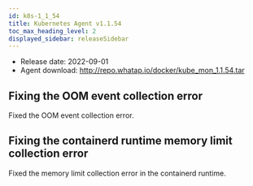 ```yaml
---
id: k8s-1_1_54
title: Kubernetes Agent v1.1.54
toc_max_heading_level: 2
displayed_sidebar: releaseSidebar
---
```



- Release date: 2022-09-01
- Agent download: http://repo.whatap.io/docker/kube_mon_1.1.54.tar

## Fixing the OOM event collection error

Fixed the OOM event collection error.

## Fixing the containerd runtime memory limit collection error

Fixed the memory limit collection error in the containerd runtime.
